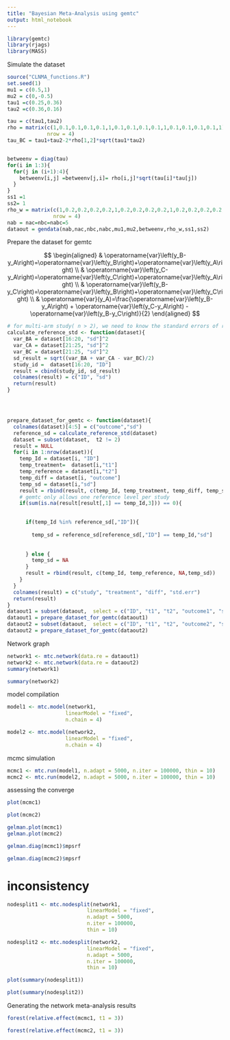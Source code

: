 ```yaml
---
title: "Bayesian Meta-Analysis using gemtc"
output: html_notebook
---
```


```r
library(gemtc)
library(rjags)
library(MASS)
```

Simulate the dataset

```r
source("CLNMA_functions.R")
set.seed(1)
mu1 = c(0.5,1)
mu2 = c(0,-0.5)
tau1 =c(0.25,0.36)
tau2 =c(0.36,0.16)

tau = c(tau1,tau2)
rho = matrix(c(1,0.1,0.1,0.1,0.1,1,0.1,0.1,0.1,0.1,1,0.1,0.1,0.1,0.1,1),
             nrow = 4)
tau_BC = tau1+tau2-2*rho[1,2]*sqrt(tau1*tau2)


betweenv = diag(tau)
for(i in 1:3){
  for(j in (i+1):4){
    betweenv[i,j] =betweenv[j,i]= rho[i,j]*sqrt(tau[i]*tau[j])
  }
}
ss1 =1
ss2= 1
rho_w = matrix(c(1,0.2,0.2,0.2,0.2,1,0.2,0.2,0.2,0.2,1,0.2,0.2,0.2,0.2,1),
               nrow = 4)
nab = nac=nbc=nabc=5
dataout = gendata(nab,nac,nbc,nabc,mu1,mu2,betweenv,rho_w,ss1,ss2)

```

Prepare the dataset for gemtc

$$
\begin{aligned}
& \operatorname{var}\left(y_B-y_A\right)=\operatorname{var}\left(y_B\right)+\operatorname{var}\left(y_A\right) \\
& \operatorname{var}\left(y_C-y_A\right)=\operatorname{var}\left(y_C\right)+\operatorname{var}\left(y_A\right) \\
& \operatorname{var}\left(y_B-y_C\right)=\operatorname{var}\left(y_B\right)+\operatorname{var}\left(y_C\right) \\
& \operatorname{var}(y_A)=\frac{\operatorname{var}\left(y_B-y_A\right) + \operatorname{var}\left(y_C-y_A\right) - \operatorname{var}\left(y_B-y_C\right)}{2}
\end{aligned}
$$

```r
# for multi-arm study( n > 2), we need to know the standard errors of reference measurement
calculate_reference_std <- function(dataset){
  var_BA = dataset[16:20, "sd"]^2
  var_CA = dataset[21:25, "sd"]^2
  var_BC = dataset[21:25, "sd"]^2
  sd_result = sqrt((var_BA + var_CA - var_BC)/2)
  study_id =  dataset[16:20, "ID"]
  result = cbind(study_id, sd_result)
  colnames(result) = c("ID", "sd") 
  return(result)
}




prepare_dataset_for_gemtc <- function(dataset){
  colnames(dataset)[4:5] = c("outcome","sd")
  reference_sd = calculate_reference_std(dataset)
  dataset = subset(dataset,  t2 != 2)
  result = NULL
  for(i in 1:nrow(dataset)){
    temp_Id = dataset[i, "ID"]
    temp_treatment=  dataset[i,"t1"]
    temp_reference = dataset[i,"t2"]
    temp_diff = dataset[i, "outcome"]
    temp_sd = dataset[i,"sd"]
    result = rbind(result, c(temp_Id, temp_treatment, temp_diff, temp_sd))
    # gemtc only allows one reference level per study
    if(sum(is.na(result[result[,1] == temp_Id,3])) == 0){
      

      if(temp_Id %in% reference_sd[,"ID"]){
   
        temp_sd = reference_sd[reference_sd[,"ID"] == temp_Id,"sd"]
        
      
      } else {
        temp_sd = NA
      }
      result = rbind(result, c(temp_Id, temp_reference, NA,temp_sd))
    }  
  }
  colnames(result) = c("study", "treatment", "diff", "std.err")
  return(result)
}
dataout1 = subset(dataout,  select = c("ID", "t1", "t2", "outcome1", "sd1"))
dataout1 = prepare_dataset_for_gemtc(dataout1)
dataout2 = subset(dataout,  select = c("ID", "t1", "t2", "outcome2", "sd2"))
dataout2 = prepare_dataset_for_gemtc(dataout2)

```


Network graph

```r
network1 <- mtc.network(data.re = dataout1)
network2 <- mtc.network(data.re = dataout2)
summary(network1)
```

```r
summary(network2)
```

model compilation

```r
model1 <- mtc.model(network1, 
                   linearModel = "fixed",
                   n.chain = 4)

model2 <- mtc.model(network2, 
                   linearModel = "fixed",
                   n.chain = 4)
```

mcmc simulation

```r
mcmc1 <- mtc.run(model1, n.adapt = 5000, n.iter = 100000, thin = 10)
mcmc2 <- mtc.run(model2, n.adapt = 5000, n.iter = 100000, thin = 10)
```

assessing the converge

```r
plot(mcmc1)
```

```r
plot(mcmc2)
```

```r
gelman.plot(mcmc1)
gelman.plot(mcmc2)
```

```r
gelman.diag(mcmc1)$mpsrf
```

```r
gelman.diag(mcmc2)$mpsrf
```

# inconsistency

```r
nodesplit1 <- mtc.nodesplit(network1, 
                          linearModel = "fixed", 
                          n.adapt = 5000, 
                          n.iter = 100000, 
                          thin = 10)

nodesplit2 <- mtc.nodesplit(network2, 
                          linearModel = "fixed", 
                          n.adapt = 5000, 
                          n.iter = 100000, 
                          thin = 10)
```

```r
plot(summary(nodesplit1))
```

```r
plot(summary(nodesplit2))
```

Generating the network meta-analysis results

```r
forest(relative.effect(mcmc1, t1 = 3))
```

```r
forest(relative.effect(mcmc2, t1 = 3))
```

